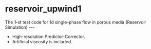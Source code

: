 =reservoir_upwind1=

The 1-st test code for 1d single-phase flow in porous media (Reservoir Simulation)
---
* High-resolution Predictor-Corrector.
* Artificial viscosity is included.
